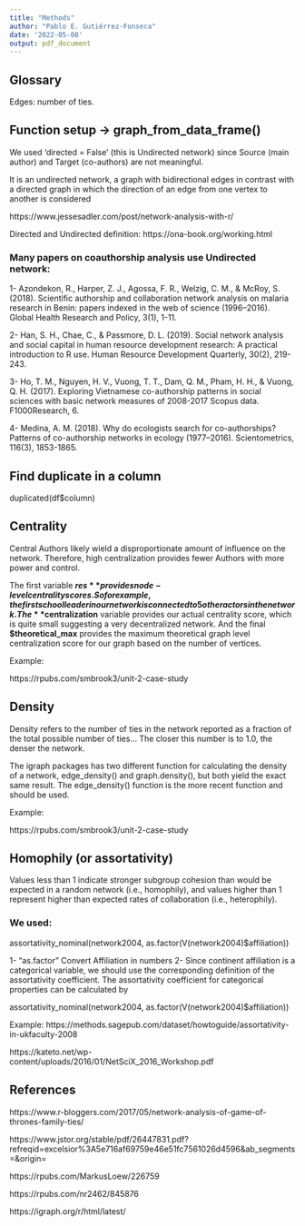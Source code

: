 ```yaml
---
title: "Methods"
author: "Pablo E. Gutiérrez-Fonseca"
date: '2022-05-08'
output: pdf_document
---
```


## Glossary

Edges: number of ties.


## Function setup ->  graph_from_data_frame()

We used 'directed = False' (this is Undirected network) since Source (main author) and Target (co-authors) are not meaningful.

It is an undirected network, a graph with bidirectional edges in contrast with a directed graph in which the direction of an edge from one vertex to another is considered

https://www.jessesadler.com/post/network-analysis-with-r/

Directed and Undirected definition:
https://ona-book.org/working.html

### Many papers on coauthorship analysis use Undirected network:

1- Azondekon, R., Harper, Z. J., Agossa, F. R., Welzig, C. M., & McRoy, S. (2018). Scientific authorship and collaboration network analysis on malaria research in Benin: papers indexed in the web of science (1996–2016). Global Health Research and Policy, 3(1), 1-11.

2- Han, S. H., Chae, C., & Passmore, D. L. (2019). Social network analysis and social capital in human resource development research: A practical introduction to R use. Human Resource Development Quarterly, 30(2), 219-243.

3- Ho, T. M., Nguyen, H. V., Vuong, T. T., Dam, Q. M., Pham, H. H., & Vuong, Q. H. (2017). Exploring Vietnamese co-authorship patterns in social sciences with basic network measures of 2008-2017 Scopus data. F1000Research, 6.

4- Medina, A. M. (2018). Why do ecologists search for co-authorships? Patterns of co-authorship networks in ecology (1977–2016). Scientometrics, 116(3), 1853-1865.



## Find duplicate in a column 

duplicated(df$column)

## Centrality

Central Authors likely wield a disproportionate amount of influence on the network. Therefore, high centralization provides fewer Authors with more power and control.


The first variable **$res** provides node-level centrality scores. So for example, the first school leader in our network is connected to 5 other actors in the network. The **$centralization** variable provides our actual centrality score, which is quite small suggesting a very decentralized network. And the final **$theoretical_max** provides the maximum theoretical graph level centralization score for our graph based on the number of vertices.


Example:

https://rpubs.com/smbrook3/unit-2-case-study


## Density

Density refers to the number of ties in the network reported as a fraction of the total possible number of ties… The closer this number is to 1.0, the denser the network.

The igraph packages has two different function for calculating the density of a network, edge_density() and graph.density(), but both yield the exact same result. The edge_density() function is the more recent function and should be used.

Example:

https://rpubs.com/smbrook3/unit-2-case-study


## Homophily (or assortativity)
Values less than 1 indicate stronger subgroup cohesion than would be expected in a random network (i.e., homophily), and values higher than 1 represent higher than expected rates of collaboration (i.e., heterophily).

### We used:

assortativity_nominal(network2004, as.factor(V(network2004)$affiliation))

1- "as.factor"  Convert Affiliation in numbers
2- Since continent affiliation is a categorical variable, we should use the corresponding definition of the assortativity coefficient. The assortativity coefficient for categorical properties can be calculated by

assortativity_nominal(network2004, as.factor(V(network2004)$affiliation))

Example:
https://methods.sagepub.com/dataset/howtoguide/assortativity-in-ukfaculty-2008

https://kateto.net/wp-content/uploads/2016/01/NetSciX_2016_Workshop.pdf



## References

https://www.r-bloggers.com/2017/05/network-analysis-of-game-of-thrones-family-ties/

https://www.jstor.org/stable/pdf/26447831.pdf?refreqid=excelsior%3A5e716af69759e46e51fc7561026d4596&ab_segments=&origin=

https://rpubs.com/MarkusLoew/226759

https://rpubs.com/nr2462/845876

https://igraph.org/r/html/latest/
